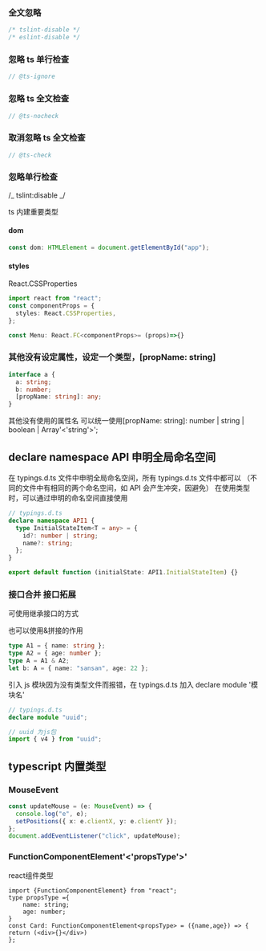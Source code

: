 ### 全文忽略

```ts
/* tslint-disable */
/* eslint-disable */
```

### 忽略 ts 单行检查

```ts
// @ts-ignore
```

### 忽略 ts 全文检查

```ts
// @ts-nocheck
```

### 取消忽略 ts 全文检查

```ts
// @ts-check
```

### 忽略单行检查

/_ tslint:disable _/

ts 内建重要类型

#### dom

```typescript
const dom: HTMLElement = document.getElementById("app");
```

#### styles

React.CSSProperties

```typescript
import react from "react";
const componentProps = {
  styles: React.CSSProperties,
};

const Menu: React.FC<componentProps>= (props)=>{}
```

### 其他没有设定属性，设定一个类型，[propName: string]

```typescript
interface a {
  a: string;
  b: number;
  [propName: string]: any;
}
```

其他没有使用的属性名 可以统一使用[propName: string]: number | string | boolean | Array'<'string'>';

## declare namespace API 申明全局命名空间

在 typings.d.ts 文件中申明全局命名空间，所有 typings.d.ts 文件中都可以
（不同的文件中有相同的两个命名空间，如 API 会产生冲突，因避免）
在使用类型时，可以通过申明的命名空间直接使用

```ts
// typings.d.ts
declare namespace API1 {
  type InitialStateItem<T = any> = {
    id?: number | string;
    name?: string;
  };
}
```

```ts
export default function (initialState: API1.InitialStateItem) {}
```

### 接口合并 接口拓展

可使用继承接口的方式

也可以使用&拼接的作用

```typescript
type A1 = { name: string };
type A2 = { age: number };
type A = A1 & A2;
let b: A = { name: "sansan", age: 22 };
```

引入 js 模块因为没有类型文件而报错，在 typings.d.ts 加入 declare module '模块名'

```typescript
// typings.d.ts
declare module "uuid";
```

```typescript
// uuid 为js包
import { v4 } from "uuid";
```

## typescript 内置类型

### MouseEvent

```typescript
const updateMouse = (e: MouseEvent) => {
  console.log("e", e);
  setPositions({ x: e.clientX, y: e.clientY });
};
document.addEventListener("click", updateMouse);
```

### FunctionComponentElement'<'propsType'>'
react组件类型
```tsx
import {FunctionComponentElement} from "react";
type propsType ={
    name: string;
    age: number;
}
const Card: FunctionComponentElement<propsType> = ({name,age}) => {
return (<div>{}</div>)
};
```
